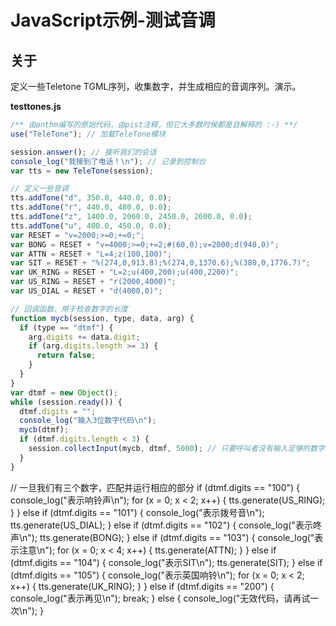 # JavaScript示例-测试音调

## 关于

定义一些Teletone TGML序列，收集数字，并生成相应的音调序列。演示。

**testtones.js**

```js
/** 由anthm编写的原始代码，由pist注释，但它大多数时候都是自解释的 :-) **/
use("TeleTone"); // 加载TeleTone模块

session.answer(); // 接听我们的会话
console_log("我接到了电话！\n"); // 记录到控制台
var tts = new TeleTone(session);

// 定义一些音调
tts.addTone("d", 350.0, 440.0, 0.0);
tts.addTone("r", 440.0, 480.0, 0.0);
tts.addTone("z", 1400.0, 2060.0, 2450.0, 2600.0, 0.0);
tts.addTone("u", 400.0, 450.0, 0.0);
var RESET = "v=2000;>=0;+=0;";
var BONG = RESET + "v=4000;>=0;+=2;#(60,0);v=2000;d(940,0)";
var ATTN = RESET + "L=4;z(100,100)";
var SIT = RESET + "%(274,0,913.8);%(274,0,1370.6);%(380,0,1776.7)";
var UK_RING = RESET + "L=2;u(400,200);u(400,2200)";
var US_RING = RESET + "r(2000,4000)";
var US_DIAL = RESET + "d(4000,0)";

// 回调函数，用于检查数字的长度
function mycb(session, type, data, arg) {
  if (type == "dtmf") {
    arg.digits += data.digit;
    if (arg.digits.length >= 3) {
      return false;
    }
  }
}
var dtmf = new Object();
while (session.ready()) {
  dtmf.digits = "";
  console_log("输入3位数字代码\n");
  mycb(dtmf);
  if (dtmf.digits.length < 3) {
    session.collectInput(mycb, dtmf, 5000); // 只要呼叫者没有输入足够的数字，就继续收集（直到超时时间为5000）
  }
}
```

// 一旦我们有三个数字，匹配并运行相应的部分
if (dtmf.digits == "100") {
    console_log("表示响铃声\n");
    for (x = 0; x < 2; x++) {
        tts.generate(US_RING);
    }
} else if (dtmf.digits == "101") {
    console_log("表示拨号音\n");
    tts.generate(US_DIAL);
} else if (dtmf.digits == "102") {
    console_log("表示咚声\n");
    tts.generate(BONG);
} else if (dtmf.digits == "103") {
    console_log("表示注意\n");
    for (x = 0; x < 4; x++) {
        tts.generate(ATTN);
    }
} else if (dtmf.digits == "104") {
    console_log("表示SIT\n");
    tts.generate(SIT);
} else if (dtmf.digits == "105") {
    console_log("表示英国响铃\n");
    for (x = 0; x < 2; x++) {
        tts.generate(UK_RING);
    }
} else if (dtmf.digits == "200") {
    console_log("表示再见\n");
    break;
} else {
    console_log("无效代码，请再试一次\n");
}